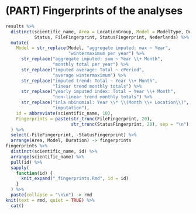 # (PART) Fingerprints of the analyses {-}

```r
results %>%
  distinct(scientific_name, Area = LocationGroup, Model = ModelType, Duration, 
           Status, FileFingerprint, StatusFingerprint, Nederlands) %>%
  mutate(
    Model = str_replace(Model, "aggregate imputed: max ~ Year", 
                        "wintermaximum per year") %>%
      str_replace("aggregate imputed: sum ~ Year \\+ Month", 
                  "monthly total per year") %>%
      str_replace("imputed average: Total ~ cPeriod", 
                  "average wintermaximum") %>%
      str_replace("imputed trend: Total ~ Year \\+ Month", 
                  "linear trend monthly totals") %>%
      str_replace("yearly imputed index: Total ~ Year \\+ Month",
                  "non-linear trend monthly totals") %>%
      str_replace("inla nbinomial: Year \\* \\(Month \\+ Location\\)", 
                  "imputation"),
    id = abbreviate(scientific_name, 10),
    Fingerprints = paste(str_trunc(FileFingerprint, 20), 
                         str_trunc(StatusFingerprint, 20), sep = "\n")
  ) %>%
  select(-FileFingerprint, -StatusFingerprint) %>%
  arrange(Area, Model, Duration) -> fingerprints
fingerprints %>%
  distinct(scientific_name, id) %>%
  arrange(scientific_name) %>%
  pull(id) %>%
  sapply(
    function(id) {
      knit_expand("_fingerprints.Rmd", id = id)
    }
  ) %>%
  paste(collapse = "\n\n") -> rmd
knit(text = rmd, quiet = TRUE) %>%
  cat()
```

